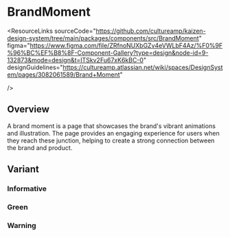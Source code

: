 
<Meta of={BrandMoment} />

# BrandMoment

<ResourceLinks
  sourceCode="https://github.com/cultureamp/kaizen-design-system/tree/main/packages/components/src/BrandMoment"
  figma="https://www.figma.com/file/ZRfnoNUXbGZv4eVWLbF4Az/%F0%9F%96%BC%EF%B8%8F-Component-Gallery?type=design&node-id=9-132873&mode=design&t=ITSkv2Fu67xK6kBC-0"
  designGuidelines="https://cultureamp.atlassian.net/wiki/spaces/DesignSystem/pages/3082061589/Brand+Moment"

/>

<KAIOInstallation exportNames="BrandMoment" />

## Overview

A brand moment is a page that showcases the brand's vibrant animations and illustration. The page provides an engaging experience for users when they reach these junction, helping to create a strong connection between the brand and product.

<Canvas of={BrandMoment.Playground} />
<Controls of={BrandMoment.Playground} />

## Variant

### Informative

<Canvas of={BrandMoment.Informative} />

### Green

<Canvas of={BrandMoment.Success} />

### Warning

<Canvas of={BrandMoment.Warning} />
